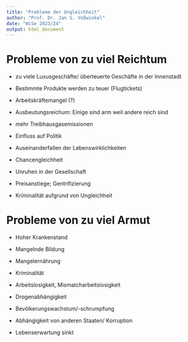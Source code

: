 ```yaml
---
title: "Probleme der Ungleichheit"
author: "Prof. Dr. Jan S. Voßwinkel"
date: "WiSe 2023/24"
output: html_document
---
```


# Probleme von zu viel Reichtum

- zu viele Luxusgeschäfte/ überteuerte Geschäfte in der Innenstadt

- Bestimmte Produkte werden zu teuer (Flugtickets)

- Arbeitskräftemangel (?)

- Ausbeutungsreichum: Einige sind arm weil andere reich sind

- mehr Treibhausgasemissionen

- Einfluss auf Politik

- Auseinanderfallen der Lebenswirklichkeiten

- Chancengleichheit

- Unruhen in der Gesellschaft

- Preisanstiege; Gentrifizierung

- Kriminalität aufgrund von Ungleichheit

# Probleme von zu viel Armut

- Hoher Krankenstand

- Mangelnde Bildung

- Mangelernährung

- Kriminalität

- Arbeitslosigkeit, Mismatcharbeitslosigkeit

- Drogenabhängigkeit

- Bevölkerungswachstum/-schrumpfung

- Abhängigkeit von anderen Staaten/ Korruption

- Lebenserwartung sinkt

